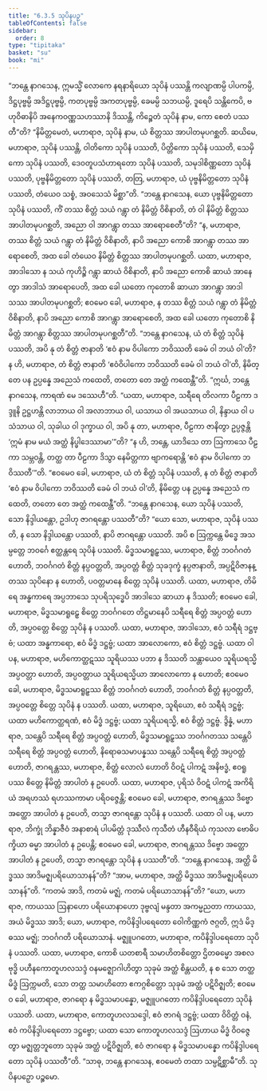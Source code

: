 ```yaml
---
title: "6.3.5 သုပိနပဉှ"
tableOfContents: false
sidebar:
  order: 8
type: "tipitaka"
basket: "su"
book: "mi"
---
```



<DynamicBreadcrumb />

<Division number="194" book="mi">

<Paragraph number="1284" book="mi">
“ဘန္တေ နာဂသေန, ဣမသ္မိံ လောကေ နရနာရိယော သုပိနံ ပဿန္တိ ကလျာဏမ္ပိ ပါပကမ္ပိ, ဒိဋ္ဌပုဗ္ဗမ္ပိ အဒိဋ္ဌပုဗ္ဗမ္ပိ, ကတပုဗ္ဗမ္ပိ အကတပုဗ္ဗမ္ပိ, ခေမမ္ပိ သဘယမ္ပိ, ဒူရေပိ သန္တိကေပိ, ဗဟုဝိဓာနိပိ အနေကဝဏ္ဏသဟဿာနိ ဒိဿန္တိ, ကိဉ္စေတံ သုပိနံ နာမ, ကော စေတံ ပဿတီ”တိ? “နိမိတ္တမေတံ, မဟာရာဇ, သုပိနံ နာမ, ယံ စိတ္တဿ အာပါတမုပဂစ္ဆတိ. ဆယိမေ, မဟာရာဇ, သုပိနံ ပဿန္တိ, ဝါတိကော သုပိနံ ပဿတိ, ပိတ္တိကော သုပိနံ ပဿတိ, သေမှိကော သုပိနံ ပဿတိ, ဒေဝတူပသံဟာရတော သုပိနံ ပဿတိ, သမုဒါစိဏ္ဏတော သုပိနံ ပဿတိ, ပုဗ္ဗနိမိတ္တတော သုပိနံ ပဿတိ, တတြ, မဟာရာဇ, ယံ ပုဗ္ဗနိမိတ္တတော သုပိနံ ပဿတိ, တံယေဝ သစ္စံ, အဝသေသံ မိစ္ဆာ”တိ.
</Paragraph>

<Paragraph number="1285" book="mi">
“ဘန္တေ နာဂသေန, ယော ပုဗ္ဗနိမိတ္တတော သုပိနံ ပဿတိ, ကိံ တဿ စိတ္တံ သယံ ဂန္တွာ တံ နိမိတ္တံ ဝိစိနာတိ, တံ ဝါ နိမိတ္တံ စိတ္တဿ အာပါတမုပဂစ္ဆတိ, အညော ဝါ အာဂန္တွာ တဿ အာရောစေတီ”တိ? “န, မဟာရာဇ, တဿ စိတ္တံ သယံ ဂန္တွာ တံ နိမိတ္တံ ဝိစိနာတိ, နာပိ အညော ကောစိ အာဂန္တွာ တဿ အာရောစေတိ, အထ ခေါ တံယေဝ နိမိတ္တံ စိတ္တဿ အာပါတမုပဂစ္ဆတိ. ယထာ, မဟာရာဇ, အာဒါသော န သယံ ကုဟိဉ္စိ ဂန္တွာ ဆာယံ ဝိစိနာတိ, နာပိ အညော ကောစိ ဆာယံ အာနေတွာ အာဒါသံ အာရောပေတိ, အထ ခေါ ယတော ကုတောစိ ဆာယာ အာဂန္တွာ အာဒါသဿ အာပါတမုပဂစ္ဆတိ; ဧဝမေဝ ခေါ, မဟာရာဇ, န တဿ စိတ္တံ သယံ ဂန္တွာ တံ နိမိတ္တံ ဝိစိနာတိ, နာပိ အညော ကောစိ အာဂန္တွာ အာရောစေတိ, အထ ခေါ ယတော ကုတောစိ နိမိတ္တံ အာဂန္တွာ စိတ္တဿ အာပါတမုပဂစ္ဆတီ”တိ.
</Paragraph>

<Paragraph number="1286" book="mi">
“ဘန္တေ နာဂသေန, ယံ တံ စိတ္တံ သုပိနံ ပဿတိ, အပိ နု တံ စိတ္တံ ဇာနာတိ ‘ဧဝံ နာမ ဝိပါကော ဘဝိဿတိ ခေမံ ဝါ ဘယံ ဝါ’တိ? န ဟိ, မဟာရာဇ, တံ စိတ္တံ ဇာနာတိ ‘ဧဝံဝိပါကော ဘဝိဿတိ ခေမံ ဝါ ဘယံ ဝါ’တိ, နိမိတ္တေ ပန ဥပ္ပန္နေ အညေသံ ကထေတိ, တတော တေ အတ္ထံ ကထေန္တီ”တိ.
</Paragraph>

<Paragraph number="1287" book="mi">
“ဣင်္ဃ, ဘန္တေ နာဂသေန, ကာရဏံ မေ ဒဿေဟီ”တိ. “ယထာ, မဟာရာဇ, သရီရေ တိလကာ ပီဠကာ ဒဒ္ဒူနိ ဥဋ္ဌဟန္တိ လာဘာယ ဝါ အလာဘာယ ဝါ, ယသာယ ဝါ အယသာယ ဝါ, နိန္ဒာယ ဝါ ပသံသာယ ဝါ, သုခါယ ဝါ ဒုက္ခာယ ဝါ, အပိ နု တာ, မဟာရာဇ, ပီဠကာ ဇာနိတွာ ဥပ္ပဇ္ဇန္တိ ‘ဣမံ နာမ မယံ အတ္ထံ နိပ္ဖါဒေဿာမာ’”တိ? “န ဟိ, ဘန္တေ, ယာဒိသေ တာ ဩကာသေ ပီဠကာ သမ္ဘဝန္တိ, တတ္ထ တာ ပီဠကာ ဒိသွာ နေမိတ္တကာ ဗျာကရောန္တိ ‘ဧဝံ နာမ ဝိပါကော ဘဝိဿတီ’”တိ. “ဧဝမေဝ ခေါ, မဟာရာဇ, ယံ တံ စိတ္တံ သုပိနံ ပဿတိ, န တံ စိတ္တံ ဇာနာတိ ‘ဧဝံ နာမ ဝိပါကော ဘဝိဿတိ ခေမံ ဝါ ဘယံ ဝါ’တိ, နိမိတ္တေ ပန ဥပ္ပန္နေ အညေသံ ကထေတိ, တတော တေ အတ္ထံ ကထေန္တီ”တိ.
</Paragraph>

<Paragraph number="1288" book="mi">
“ဘန္တေ နာဂသေန, ယော သုပိနံ ပဿတိ, သော နိဒ္ဒါယန္တော, ဥဒါဟု ဇာဂရန္တော ပဿတီ”တိ? “ယော သော, မဟာရာဇ, သုပိနံ ပဿတိ, န သော နိဒ္ဒါယန္တော ပဿတိ, နာပိ ဇာဂရန္တော ပဿတိ. အပိ စ ဩက္ကန္တေ မိဒ္ဓေ အသမ္ပတ္တေ ဘဝင်္ဂေ ဧတ္ထန္တရေ သုပိနံ ပဿတိ. မိဒ္ဓသမာရူဠှဿ, မဟာရာဇ, စိတ္တံ ဘဝင်္ဂဂတံ ဟောတိ, ဘဝင်္ဂဂတံ စိတ္တံ နပ္ပဝတ္တတိ, အပ္ပဝတ္တံ စိတ္တံ သုခဒုက္ခံ နပ္ပဇာနာတိ, အပ္ပဋိဝိဇာနန္တဿ သုပိနော န ဟောတိ, ပဝတ္တမာနေ စိတ္တေ သုပိနံ ပဿတိ.
</Paragraph>

<Paragraph number="1289" book="mi">
ယထာ, မဟာရာဇ, တိမိရေ အန္ဓကာရေ အပ္ပဘာသေ သုပရိသုဒ္ဓေပိ အာဒါသေ ဆာယာ န ဒိဿတိ; ဧဝမေဝ ခေါ, မဟာရာဇ, မိဒ္ဓသမာရူဠှေ စိတ္တေ ဘဝင်္ဂဂတေ တိဋ္ဌမာနေပိ သရီရေ စိတ္တံ အပ္ပဝတ္တံ ဟောတိ, အပ္ပဝတ္တေ စိတ္တေ သုပိနံ န ပဿတိ. ယထာ, မဟာရာဇ, အာဒါသော, ဧဝံ သရီရံ ဒဋ္ဌဗ္ဗံ; ယထာ အန္ဓကာရော, ဧဝံ မိဒ္ဓံ ဒဋ္ဌဗ္ဗံ; ယထာ အာလောကော, ဧဝံ စိတ္တံ ဒဋ္ဌဗ္ဗံ.
</Paragraph>

<Paragraph number="1290" book="mi">
ယထာ ဝါ ပန, မဟာရာဇ, မဟိကောတ္ထဋဿ သူရိယဿ ပဘာ န ဒိဿတိ သန္တာယေဝ သူရိယရသ္မိ အပ္ပဝတ္တာ ဟောတိ, အပ္ပဝတ္တာယ သူရိယရသ္မိယာ အာလောကော န ဟောတိ; ဧဝမေဝ ခေါ, မဟာရာဇ, မိဒ္ဓသမာရူဠှဿ စိတ္တံ ဘဝင်္ဂဂတံ ဟောတိ, ဘဝင်္ဂဂတံ စိတ္တံ နပ္ပဝတ္တတိ, အပ္ပဝတ္တေ စိတ္တေ သုပိနံ န ပဿတိ. ယထာ, မဟာရာဇ, သူရိယော, ဧဝံ သရီရံ ဒဋ္ဌဗ္ဗံ; ယထာ မဟိကောတ္ထရဏံ, ဧဝံ မိဒ္ဓံ ဒဋ္ဌဗ္ဗံ; ယထာ သူရိယရသ္မိ, ဧဝံ စိတ္တံ ဒဋ္ဌဗ္ဗံ.
</Paragraph>

<Paragraph number="1291" book="mi">
ဒွိန္နံ, မဟာရာဇ, သန္တေပိ သရီရေ စိတ္တံ အပ္ပဝတ္တံ ဟောတိ, မိဒ္ဓသမာရူဠှဿ ဘဝင်္ဂဂတဿ သန္တေပိ သရီရေ စိတ္တံ အပ္ပဝတ္တံ ဟောတိ, နိရောဓသမာပန္နဿ သန္တေပိ သရီရေ စိတ္တံ အပ္ပဝတ္တံ ဟောတိ, ဇာဂရန္တဿ, မဟာရာဇ, စိတ္တံ လောလံ ဟောတိ ဝိဝဋံ ပါကဋံ အနိဗဒ္ဓံ, ဧဝရူပဿ စိတ္တေ နိမိတ္တံ အာပါတံ န ဥပေတိ. ယထာ, မဟာရာဇ, ပုရိသံ ဝိဝဋံ ပါကဋံ အကိရိယံ အရဟဿံ ရဟဿကာမာ ပရိဝဇ္ဇေန္တိ; ဧဝမေဝ ခေါ, မဟာရာဇ, ဇာဂရန္တဿ ဒိဗ္ဗော အတ္ထော အာပါတံ န ဥပေတိ, တသ္မာ ဇာဂရန္တော သုပိနံ န ပဿတိ. ယထာ ဝါ ပန, မဟာရာဇ, ဘိက္ခုံ ဘိန္နာဇီဝံ အနာစာရံ ပါပမိတ္တံ ဒုဿီလံ ကုသီတံ ဟီနဝီရိယံ ကုသလာ ဗောဓိပက္ခိယာ ဓမ္မာ အာပါတံ န ဥပေန္တိ; ဧဝမေဝ ခေါ, မဟာရာဇ, ဇာဂရန္တဿ ဒိဗ္ဗော အတ္ထော အာပါတံ န ဥပေတိ, တသ္မာ ဇာဂရန္တော သုပိနံ န ပဿတီ”တိ.
</Paragraph>

<Paragraph number="1292" book="mi">
“ဘန္တေ နာဂသေန, အတ္ထိ မိဒ္ဓဿ အာဒိမဇ္ဈပရိယောသာနန်”တိ? “အာမ, မဟာရာဇ, အတ္ထိ မိဒ္ဓဿ အာဒိမဇ္ဈပရိယောသာနန်”တိ. “ကတမံ အာဒိ, ကတမံ မဇ္ဈံ, ကတမံ ပရိယောသာနန်”တိ? “ယော, မဟာရာဇ, ကာယဿ ဩနာဟော ပရိယောနာဟော ဒုဗ္ဗလျံ မန္ဒတာ အကမ္မညတာ ကာယဿ, အယံ မိဒ္ဓဿ အာဒိ; ယော, မဟာရာဇ, ကပိနိဒ္ဒါပရေတော ဝေါကိဏ္ဏကံ ဇဂ္ဂတိ, ဣဒံ မိဒ္ဓဿ မဇ္ဈံ; ဘဝင်္ဂဂတိ ပရိယောသာနံ. မဇ္ဈူပဂတော, မဟာရာဇ, ကပိနိဒ္ဒါပရေတော သုပိနံ ပဿတိ. ယထာ, မဟာရာဇ, ကောစိ ယတစာရီ သမာဟိတစိတ္တော ဌိတဓမ္မော အစလဗုဒ္ဓိ ပဟီနကောတူဟလသဒ္ဒံ ဝနမဇ္ဈောဂါဟိတွာ သုခုမံ အတ္ထံ စိန္တယတိ, န စ သော တတ္ထ မိဒ္ဓံ ဩက္ကမတိ, သော တတ္ထ သမာဟိတော ဧကဂ္ဂစိတ္တော သုခုမံ အတ္ထံ ပဋိဝိဇ္ဈတိ; ဧဝမေဝ ခေါ, မဟာရာဇ, ဇာဂရော န မိဒ္ဓသမာပန္နော, မဇ္ဈူပဂတော ကပိနိဒ္ဒါပရေတော သုပိနံ ပဿတိ. ယထာ, မဟာရာဇ, ကောတူဟလသဒ္ဒေါ, ဧဝံ ဇာဂရံ ဒဋ္ဌဗ္ဗံ; ယထာ ဝိဝိတ္တံ ဝနံ, ဧဝံ ကပိနိဒ္ဒါပရေတော ဒဋ္ဌဗ္ဗော; ယထာ သော ကောတူဟလသဒ္ဒံ ဩဟာယ မိဒ္ဓံ ဝိဝဇ္ဇေတွာ မဇ္ဈတ္တဘူတော သုခုမံ အတ္ထံ ပဋိဝိဇ္ဈတိ, ဧဝံ ဇာဂရော န မိဒ္ဓသမာပန္နော ကပိနိဒ္ဒါပရေတော သုပိနံ ပဿတီ”တိ. “သာဓု, ဘန္တေ နာဂသေန, ဧဝမေတံ တထာ သမ္ပဋိစ္ဆာမီ”တိ.

</Paragraph>
</Division>

<Paragraph number="1293" type="center" book="mi">
သုပိနပဉှော ပဉ္စမော.
</Paragraph>
